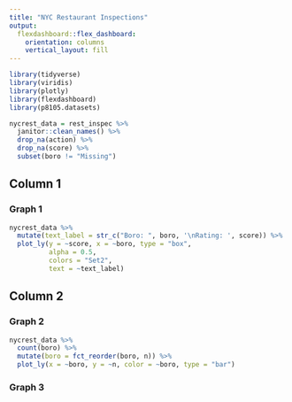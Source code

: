 ```yaml
---
title: "NYC Restaurant Inspections"
output: 
  flexdashboard::flex_dashboard:
    orientation: columns
    vertical_layout: fill
---
```


```r
library(tidyverse)
library(viridis)
library(plotly)
library(flexdashboard)
library(p8105.datasets)

nycrest_data = rest_inspec %>% 
  janitor::clean_names() %>% 
  drop_na(action) %>% 
  drop_na(score) %>% 
  subset(boro != "Missing")
```

Column 1 {data-width=650}
-----------------------------------------------------------------------

### Graph 1

```r
nycrest_data %>%
  mutate(text_label = str_c("Boro: ", boro, '\nRating: ', score)) %>% 
  plot_ly(y = ~score, x = ~boro, type = "box",
          alpha = 0.5, 
          colors = "Set2",
          text = ~text_label)
```

Column 2 {data-width=350}
-----------------------------------------------------------------------

### Graph 2
```r
nycrest_data %>% 
  count(boro) %>% 
  mutate(boro = fct_reorder(boro, n)) %>% 
  plot_ly(x = ~boro, y = ~n, color = ~boro, type = "bar")
```

###  Graph 3

```r

```